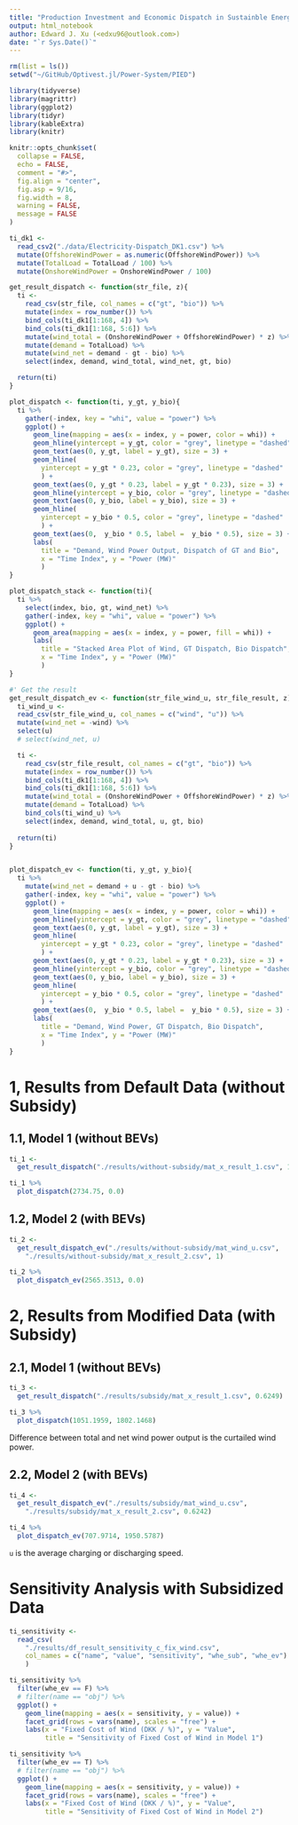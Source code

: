 ```yaml
---
title: "Production Investment and Economic Dispatch in Sustainble Energy System"
output: html_notebook
author: Edward J. Xu (<edxu96@outlook.com>)
date: "`r Sys.Date()`"
---
```


```r
rm(list = ls())
setwd("~/GitHub/Optivest.jl/Power-System/PIED")
```

```r
library(tidyverse)
library(magrittr)
library(ggplot2)
library(tidyr)
library(kableExtra)
library(knitr)
```

```r
knitr::opts_chunk$set(
  collapse = FALSE,
  echo = FALSE,
  comment = "#>",
  fig.align = "center",
  fig.asp = 9/16,
  fig.width = 8,
  warning = FALSE,
  message = FALSE
)
```

```r
ti_dk1 <- 
  read_csv2("./data/Electricity-Dispatch_DK1.csv") %>%
  mutate(OffshoreWindPower = as.numeric(OffshoreWindPower)) %>%
  mutate(TotalLoad = TotalLoad / 100) %>%
  mutate(OnshoreWindPower = OnshoreWindPower / 100)
```

```r
get_result_dispatch <- function(str_file, z){
  ti <-
    read_csv(str_file, col_names = c("gt", "bio")) %>%
    mutate(index = row_number()) %>%
    bind_cols(ti_dk1[1:168, 4]) %>%
    bind_cols(ti_dk1[1:168, 5:6]) %>%
    mutate(wind_total = (OnshoreWindPower + OffshoreWindPower) * z) %>%
    mutate(demand = TotalLoad) %>%
    mutate(wind_net = demand - gt - bio) %>%
    select(index, demand, wind_total, wind_net, gt, bio)

  return(ti)
}

plot_dispatch <- function(ti, y_gt, y_bio){
  ti %>%
    gather(-index, key = "whi", value = "power") %>%
    ggplot() + 
      geom_line(mapping = aes(x = index, y = power, color = whi)) +
      geom_hline(yintercept = y_gt, color = "grey", linetype = "dashed") +
      geom_text(aes(0, y_gt, label = y_gt), size = 3) + 
      geom_hline(
        yintercept = y_gt * 0.23, color = "grey", linetype = "dashed"
        ) +
      geom_text(aes(0, y_gt * 0.23, label = y_gt * 0.23), size = 3) + 
      geom_hline(yintercept = y_bio, color = "grey", linetype = "dashed") +
      geom_text(aes(0, y_bio, label = y_bio), size = 3) + 
      geom_hline(
        yintercept = y_bio * 0.5, color = "grey", linetype = "dashed"
        ) +
      geom_text(aes(0,  y_bio * 0.5, label =  y_bio * 0.5), size = 3) + 
      labs(
        title = "Demand, Wind Power Output, Dispatch of GT and Bio",
        x = "Time Index", y = "Power (MW)"
        )
}

plot_dispatch_stack <- function(ti){
  ti %>%
    select(index, bio, gt, wind_net) %>%
    gather(-index, key = "whi", value = "power") %>%
    ggplot() +
      geom_area(mapping = aes(x = index, y = power, fill = whi)) +
      labs(
        title = "Stacked Area Plot of Wind, GT Dispatch, Bio Dispatch",
        x = "Time Index", y = "Power (MW)"
        )
}

#' Get the result
get_result_dispatch_ev <- function(str_file_wind_u, str_file_result, z){
  ti_wind_u <-
  read_csv(str_file_wind_u, col_names = c("wind", "u")) %>%
  mutate(wind_net = -wind) %>%
  select(u)
  # select(wind_net, u)

  ti <-
    read_csv(str_file_result, col_names = c("gt", "bio")) %>%
    mutate(index = row_number()) %>%
    bind_cols(ti_dk1[1:168, 4]) %>%
    bind_cols(ti_dk1[1:168, 5:6]) %>%
    mutate(wind_total = (OnshoreWindPower + OffshoreWindPower) * z) %>%
    mutate(demand = TotalLoad) %>%
    bind_cols(ti_wind_u) %>%
    select(index, demand, wind_total, u, gt, bio)
  
  return(ti)
}


plot_dispatch_ev <- function(ti, y_gt, y_bio){
  ti %>% 
    mutate(wind_net = demand + u - gt - bio) %>%
    gather(-index, key = "whi", value = "power") %>%
    ggplot() + 
      geom_line(mapping = aes(x = index, y = power, color = whi)) +
      geom_hline(yintercept = y_gt, color = "grey", linetype = "dashed") +
      geom_text(aes(0, y_gt, label = y_gt), size = 3) + 
      geom_hline(
        yintercept = y_gt * 0.23, color = "grey", linetype = "dashed"
        ) +
      geom_text(aes(0, y_gt * 0.23, label = y_gt * 0.23), size = 3) + 
      geom_hline(yintercept = y_bio, color = "grey", linetype = "dashed") +
      geom_text(aes(0, y_bio, label = y_bio), size = 3) + 
      geom_hline(
        yintercept = y_bio * 0.5, color = "grey", linetype = "dashed"
        ) +
      geom_text(aes(0,  y_bio * 0.5, label =  y_bio * 0.5), size = 3) + 
      labs(
        title = "Demand, Wind Power, GT Dispatch, Bio Dispatch",
        x = "Time Index", y = "Power (MW)"
        )
}
```


# 1, Results from Default Data (without Subsidy)

## 1.1, Model 1 (without BEVs)

```r
ti_1 <- 
  get_result_dispatch("./results/without-subsidy/mat_x_result_1.csv", 1)

ti_1 %>% 
  plot_dispatch(2734.75, 0.0)
```

## 1.2, Model 2 (with BEVs)

```r
ti_2 <- 
  get_result_dispatch_ev("./results/without-subsidy/mat_wind_u.csv",
    "./results/without-subsidy/mat_x_result_2.csv", 1)

ti_2 %>%
  plot_dispatch_ev(2565.3513, 0.0) 
```

# 2, Results from Modified Data (with Subsidy)

## 2.1, Model 1 (without BEVs)

```r
ti_3 <- 
  get_result_dispatch("./results/subsidy/mat_x_result_1.csv", 0.6249)

ti_3 %>% 
  plot_dispatch(1051.1959, 1802.1468)
```

Difference between total and net wind power output is the curtailed wind power.

## 2.2, Model 2 (with BEVs)

```r
ti_4 <- 
  get_result_dispatch_ev("./results/subsidy/mat_wind_u.csv",
    "./results/subsidy/mat_x_result_2.csv", 0.6242)

ti_4 %>%
  plot_dispatch_ev(707.9714, 1950.5787) 
```

`u` is the average charging or discharging speed.
 
# Sensitivity Analysis with Subsidized Data

```r
ti_sensitivity <- 
  read_csv(
    "./results/df_result_sensitivity_c_fix_wind.csv", 
    col_names = c("name", "value", "sensitivity", "whe_sub", "whe_ev")
    )
```

```r
ti_sensitivity %>%
  filter(whe_ev == F) %>%
  # filter(name == "obj") %>%
  ggplot() + 
    geom_line(mapping = aes(x = sensitivity, y = value)) +
    facet_grid(rows = vars(name), scales = "free") +
    labs(x = "Fixed Cost of Wind (DKK / %)", y = "Value",
         title = "Sensitivity of Fixed Cost of Wind in Model 1")
```

```r
ti_sensitivity %>%
  filter(whe_ev == T) %>%
  # filter(name == "obj") %>%
  ggplot() + 
    geom_line(mapping = aes(x = sensitivity, y = value)) +
    facet_grid(rows = vars(name), scales = "free") +
    labs(x = "Fixed Cost of Wind (DKK / %)", y = "Value",
         title = "Sensitivity of Fixed Cost of Wind in Model 2")
```


